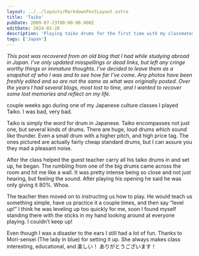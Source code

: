 ```yaml
---
layout: ../../layouts/MarkdownPostLayout.astro
title: 'Taiko'
pubDate: 2009-07-23T00:00:00.000Z
editDate: 2024-03-28
description: 'Playing taiko drums for the first time with my classmates'
tags: ['Japan']
---
```



_This post was recovered from an old blog that I had while studying abroad in Japan. I've only updated misspellings or dead links, but left any cringe worthy things or immature thoughts. I've decided to leave them as a snapshot of who I was and to see how far I've come. Any photos have been freshly edited and so are not the same as what was originally posted. Over the years I had several blogs, most lost to time, and I wanted to recover some lost memories and reflect on my life._

<DropCap letter='A' /> couple weeks ago during one of my Japanese culture classes I played Taiko. I was
bad, very bad.

Taiko is simply the word for drum in Japanese. Taiko encompasses not just one, but several kinds of drums. There are huge, loud drums which sound like thunder. Even a small drum with a higher pitch, and high price tag. The ones pictured are actually fairly cheap standard drums, but I can assure you they mad a pleasant noise.

After the class helped the guest teacher carry all his taiko drums in and set up, he began. The rumbling from one of the big drums came across the room and hit me like a wall. It was pretty intense being so close and not just hearing, but feeling the sound. After playing his opening he said he was only giving it 80%. Whoa.

The teacher then moved on to instructing us how to play. He would teach us something simple, have us practice it a couple times, and then say “level up!” I think he was leveling up too quickly for me, soon I found myself standing there with the sticks in my hand looking around at everyone playing. I couldn’t keep up!

Even though I was a disaster to the ears I still had a lot of fun. Thanks to Mori-sensei (The lady in blue) for setting it up. She always makes class interesting, educational, and 楽しい！ ありがとうございます！
